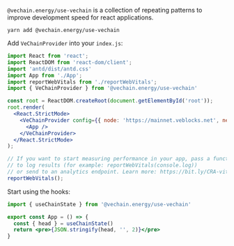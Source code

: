 
<Meta title="useVeChain" />

`@vechain.energy/use-vechain` is a collection of repeating patterns to improve development speed for react applications.

```shell
yarn add @vechain.energy/use-vechain
```

Add `VeChainProvider` into your `index.js`:

```jsx
import React from 'react';
import ReactDOM from 'react-dom/client';
import 'antd/dist/antd.css'
import App from './App';
import reportWebVitals from './reportWebVitals';
import { VeChainProvider } from '@vechain.energy/use-vechain'

const root = ReactDOM.createRoot(document.getElementById('root'));
root.render(
  <React.StrictMode>
    <VeChainProvider config={{ node: 'https://mainnet.veblocks.net', network: 'main' }}>
      <App />
    </VeChainProvider>
  </React.StrictMode>
);

// If you want to start measuring performance in your app, pass a function
// to log results (for example: reportWebVitals(console.log))
// or send to an analytics endpoint. Learn more: https://bit.ly/CRA-vitals
reportWebVitals();
```


Start using the hooks:

```jsx
import { useChainState } from '@vechain.energy/use-vechain'

export const App = () => {
  const { head } = useChainState()
  return <pre>{JSON.stringify(head, '', 2)}</pre>
}
```